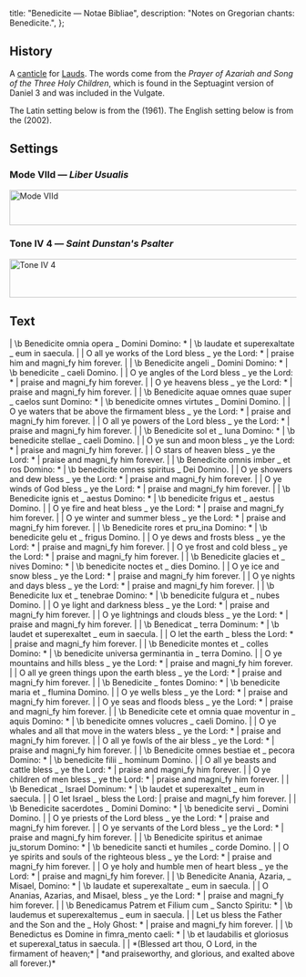 
  title: "Benedicite — Notae Bibliae",
  description: "Notes on Gregorian chants: Benedicite.",
};

<Initial text="Benedicite" />

## History

A [canticle](/glossary/liturgical-terms#canticle) for [Lauds](/glossary/liturgical-terms#lauds). The words come from the *Prayer of Azariah and Song of the Three Holy Children*, which is found in the Septuagint version of Daniel 3 and was included in the Vulgate.

The Latin setting below is from the *<Definition lang="latin" anchor="liber-usualis" text="Liber Usualis" />* (1961). The English setting below is from the *<Definition lang="english" anchor="saint-dunstans-psalter" text="Saint Dunstan's Psalter" />* (2002).

## Settings

### Mode VIId — *Liber Usualis*

<Image
  src="/chants/benedicite.png"
  alt="Mode VIId"
  width="600"
  height="62"
/>

### Tone IV 4 — *Saint Dunstan's Psalter*

<Image
  src="/chants/tone-iv-4.png"
  alt="Tone IV 4"
  width="600"
  height="68"
/>

## Text
<Poetry>
|  \b Benedicite omnia opera _ Domini Domino: *
|  \b laudate et superexaltate _ eum in saecula.
|
|  O all ye works of the Lord bless _ ye the Lord: *
|  praise him and magni_fy him forever.
|
|  \b Benedicite angeli _ Domini Domino: *
|  \b benedicite _ caeli Domino.
|
|  O ye angles of the Lord bless _ ye the Lord: *
|  praise and magni_fy him forever.
|
|  O ye heavens bless _ ye the Lord: *
|  praise and magni_fy him forever.
|
|  \b Benedicite aquae omnes quae super _ caelos sunt Domino: *
|  \b benedicite omnes virtutes _ Domini Domino.
|
|  O ye waters that be above the firmament bless _ ye the Lord: *
|  praise and magni_fy him forever.
|
|  O all ye powers of the Lord bless _ ye the Lord: *
|  praise and magni_fy him forever.
|
|  \b Benedicite sol et _ luna Domino: *
|  \b benedicite stellae _ caeli Domino.
|
|  O ye sun and moon bless _ ye the Lord: *
|  praise and magni_fy him forever.
|
|  O stars of heaven bless _ ye the Lord: *
|  praise and magni_fy him forever.
|
|  \b Benedicite omnis imber _ et ros Domino: *
|  \b benedicite omnes spiritus _ Dei Domino.
|
|  O ye showers and dew bless _ ye the Lord: *
|  praise and magni_fy him forever.
|
|  O ye winds of God bless _ ye the Lord: *
|  praise and magni_fy him forever.
|
|  \b Benedicite ignis et _ aestus Domino: *
|  \b benedicite frigus et _ aestus Domino.
|
|  O ye fire and heat bless _ ye the Lord: *
|  praise and magni_fy him forever.
|
|  O ye winter and summer bless _ ye the Lord: *
|  praise and magni_fy him forever.
|
|  \b Benedicite rores et pru_ina Domino: *
|  \b benedicite gelu et _ frigus Domino.
|
|  O ye dews and frosts bless _ ye the Lord: *
|  praise and magni_fy him forever.
|
|  O ye frost and cold bless _ ye the Lord: *
|  praise and magni_fy him forever.
|
|  \b Benedicite glacies et _ nives Domino: *
|  \b benedicite noctes et _ dies Domino.
|
|  O ye ice and snow bless _ ye the Lord: *
|  praise and magni_fy him forever.
|
|  O ye nights and days bless _ ye the Lord: *
|  praise and magni_fy him forever.
|
|  \b Benedicite lux et _ tenebrae Domino: *
|  \b benedicite fulgura et _ nubes Domino.
|
|  O ye light and darkness bless _ ye the Lord: *
|  praise and magni_fy him forever.
|
|  O ye lightnings and clouds bless _ ye the Lord: *
|  praise and magni_fy him forever.
|
|  \b Benedicat _ terra Dominum: *
|  \b laudet et superexaltet _ eum in saecula.
|
|  O let the earth _ bless the Lord: *
|  praise and magni_fy him forever.
|
|  \b Benedicite montes et _ colles Domino: *
|  \b benedicite universa germinantia in _ terra Domino.
|
|  O ye mountains and hills bless _ ye the Lord: *
|  praise and magni_fy him forever.
|
|  O all ye green things upon the earth bless _ ye the Lord: *
|  praise and magni_fy him forever.
|
|  \b Benedicite _ fontes Domino: *
|  \b benedicite maria et _ flumina Domino.
|
|  O ye wells bless _ ye the Lord: *
|  praise and magni_fy him forever.
|
|  O ye seas and floods bless _ ye the Lord: *
|  praise and magni_fy him forever.
|
|  \b Benedicite cete et omnia quae moventur in _ aquis Domino: *
|  \b benedicite omnes volucres _ caeli Domino.
|
|  O ye whales and all that move in the waters bless _ ye the Lord: *
|  praise and magni_fy him forever.
|
|  O all ye fowls of the air bless _ ye the Lord: *
|  praise and magni_fy him forever.
|
|  \b Benedicite omnes bestiae et _ pecora Domino: *
|  \b benedicite filii _ hominum Domino.
|
|  O all ye beasts and cattle bless _ ye the Lord: *
|  praise and magni_fy him forever.
|
|  O ye children of men bless _ ye the Lord: *
|  praise and magni_fy him forever.
|
|  \b Benedicat _ Israel Dominum: *
|  \b laudet et superexaltet _ eum in saecula.
|
|  O let Israel _ bless the Lord:
|  praise and magni_fy him forever.
|
|  \b Benedicite sacerdotes _ Domini Domino: *
|  \b benedicite servi _ Domini Domino.
|
|  O ye priests of the Lord bless _ ye the Lord: *
|  praise and magni_fy him forever.
|
|  O ye servants of the Lord bless _ ye the Lord: *
|  praise and magni_fy him forever.
|
|  \b Benedicite spiritus et animae ju_storum Domino: *
|  \b benedicite sancti et humiles _ corde Domino.
|
|  O ye spirits and souls of the righteous bless _ ye the Lord: *
|  praise and magni_fy him forever.
|
|  O ye holy and humble men of heart bless _ ye the Lord: *
|  praise and magni_fy him forever.
|
|  \b Benedicite Anania, Azaria, _ Misael, Domino: *
|  \b laudate et superexaltate _ eum in saecula.
|
|  O Ananias, Azarias, and Misael, bless _ ye the Lord: *
|  praise and magni_fy him forever.
|
|  \b Benedicamus Patrem et Filium cum _ Sancto Spiritu: *
|  \b laudemus et superexaltemus _ eum in saecula.
|
|  Let us bless the Father and the Son and the _ Holy Ghost: *
|  praise and magni_fy him forever.
|
|  \b Benedictus es Domine in fimra_mento caeli: *
|  \b et laudabilis et gloriosus et superexal_tatus in saecula.
|
|  *(Blessed art thou, O Lord, in the firmament of heaven;*
|  *and praiseworthy, and glorious, and exalted above all forever.)*
</Poetry>
